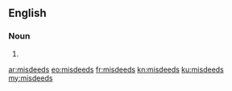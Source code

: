 ==English==

===Noun===
{{head|en}}

# {{plural of|misdeed}}

[[ar:misdeeds]]
[[eo:misdeeds]]
[[fr:misdeeds]]
[[kn:misdeeds]]
[[ku:misdeeds]]
[[my:misdeeds]]